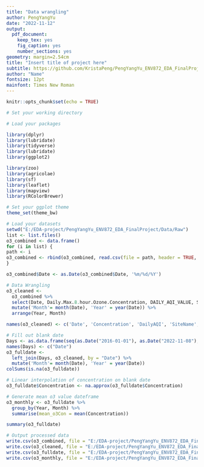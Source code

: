 ---
title: "Data wrangling"
author: PengYangYu
date: "2022-11-12"
output: 
  pdf_document:
    keep_tex: yes
    fig_caption: yes
    number_sections: yes
geometry: margin=2.54cm
title: "Insert title of project here"
subtitle: https://github.com/KristaPeng/PengYangYu_ENV872_EDA_FinalProject.git
author: "Name"
fontsize: 12pt
mainfont: Times New Roman
---

```{r setup, include=FALSE}
knitr::opts_chunk$set(echo = TRUE)
```


```{r setup, include=FALSE}
# Set your working directory

# Load your packages

library(dplyr)
library(lubridate)
library(tidyverse)
library(lubridate)
library(ggplot2)

library(zoo)
library(agricolae)
library(sf)
library(leaflet)
library(mapview)
library(RColorBrewer)

# Set your ggplot theme
theme_set(theme_bw)

# Load your datasets
setwd("E:/EDA-project/PengYangYu_ENV872_EDA_FinalProject/Data/Raw")
list <- list.files()
o3_combined <- data.frame()
for (i in list) {
path <- i
o3_combined <- rbind(o3_combined, read.csv(file = path, header = TRUE, stringsAsFactors = TRUE))
}

o3_combined$Date <- as.Date(o3_combined$Date, '%m/%d/%Y')

# Data Wrangling
o3_cleaned <- 
  o3_combined %>%
  select(Date, Daily.Max.8.hour.Ozone.Concentration, DAILY_AQI_VALUE, Site.Name, COUNTY, SITE_LATITUDE, SITE_LONGITUDE) %>%
  mutate('Month'= month(Date), 'Year' = year(Date)) %>%
  arrange(Year, Month)

names(o3_cleaned) <- c('Date', 'Concentration', 'DailyAQI', 'SiteName', 'County', 'Latitude', 'Longitude', 'Month','Year')

# Fill out blank date
Days <- as.data.frame(seq(as.Date("2016-01-01"), as.Date("2022-11-08"), "days"))
names(Days) <- c("Date")
o3_fulldate <- 
  left_join(Days, o3_cleaned, by = "Date") %>%
  mutate('Month'= month(Date), 'Year' = year(Date))
colSums(is.na(o3_fulldate))

# Linear interpolation of concentration on blank date
o3_fulldate$Concentration <- na.approx(o3_fulldate$Concentration)

# Generate mean o3 value dateframe
o3_monthly <- o3_fulldate %>%
  group_by(Year, Month) %>%
  summarise(mean_o3Con = mean(Concentration))

summary(o3_fulldate)

# Output processed data
write.csv(o3_combined, file = "E:/EDA-project/PengYangYu_ENV872_EDA_FinalProject/Data/Processed/o3_combined.csv")
write.csv(o3_cleaned, file = "E:/EDA-project/PengYangYu_ENV872_EDA_FinalProject/Data/Processed/o3_cleaned.csv")
write.csv(o3_fulldate, file = "E:/EDA-project/PengYangYu_ENV872_EDA_FinalProject/Data/Processed/o3_fulldate.csv")
write.csv(o3_monthly, file = "E:/EDA-project/PengYangYu_ENV872_EDA_FinalProject/Data/Processed/o3_monthly.csv")
```